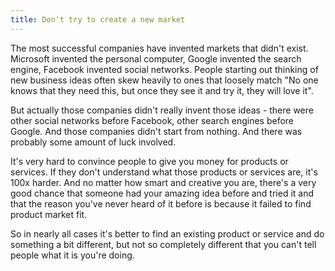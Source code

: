 ```yaml
---
title: Don't try to create a new market 
---
```


The most successful companies have invented markets that didn't exist. Microsoft invented the personal computer, Google invented the search engine, Facebook invented social networks. People starting out thinking of new business ideas often skew heavily to ones that loosely match "No one knows that they need this, but once they see it and try it, they will love it". 

But actually those companies didn't really invent those ideas - there were other social networks before Facebook, other search engines before Google. And those companies didn't start from nothing. And there was probably some amount of luck involved.

It's very hard to convince people to give you money for products or services. If they don't understand what those products or services are, it's 100x harder. And no matter how smart and creative you are, there's a very good chance that someone had your amazing idea before and tried it and that the reason you've never heard of it before is because it failed to find product market fit.

So in nearly all cases it's better to find an existing product or service and do something a bit different, but not so completely different that you can't tell people what it is you're doing.

